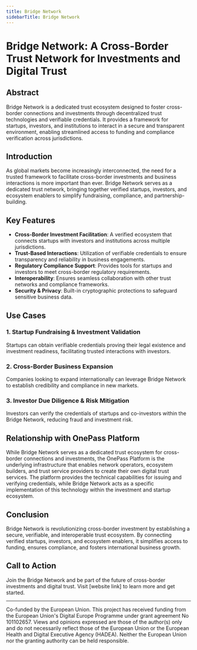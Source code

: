 ```yaml
---
title: Bridge Network
sidebarTitle: Bridge Network
---
```


# Bridge Network: A Cross-Border Trust Network for Investments and Digital Trust

## Abstract

Bridge Network is a dedicated trust ecosystem designed to foster cross-border connections and investments through decentralized trust technologies and verifiable credentials. It provides a framework for startups, investors, and institutions to interact in a secure and transparent environment, enabling streamlined access to funding and compliance verification across jurisdictions.

## Introduction

As global markets become increasingly interconnected, the need for a trusted framework to facilitate cross-border investments and business interactions is more important than ever. Bridge Network serves as a dedicated trust network, bringing together verified startups, investors, and ecosystem enablers to simplify fundraising, compliance, and partnership-building.

## Key Features

- **Cross-Border Investment Facilitation**: A verified ecosystem that connects startups with investors and institutions across multiple jurisdictions.
- **Trust-Based Interactions**: Utilization of verifiable credentials to ensure transparency and reliability in business engagements.
- **Regulatory Compliance Support**: Provides tools for startups and investors to meet cross-border regulatory requirements.
- **Interoperability**: Ensures seamless collaboration with other trust networks and compliance frameworks.
- **Security & Privacy**: Built-in cryptographic protections to safeguard sensitive business data.

## Use Cases

### 1. Startup Fundraising & Investment Validation

Startups can obtain verifiable credentials proving their legal existence and investment readiness, facilitating trusted interactions with investors.

### 2. Cross-Border Business Expansion

Companies looking to expand internationally can leverage Bridge Network to establish credibility and compliance in new markets.

### 3. Investor Due Diligence & Risk Mitigation

Investors can verify the credentials of startups and co-investors within the Bridge Network, reducing fraud and investment risk.

## Relationship with OnePass Platform

While Bridge Network serves as a dedicated trust ecosystem for cross-border connections and investments, the OnePass Platform is the underlying infrastructure that enables network operators, ecosystem builders, and trust service providers to create their own digital trust services. The platform provides the technical capabilities for issuing and verifying credentials, while Bridge Network acts as a specific implementation of this technology within the investment and startup ecosystem.

## Conclusion

Bridge Network is revolutionizing cross-border investment by establishing a secure, verifiable, and interoperable trust ecosystem. By connecting verified startups, investors, and ecosystem enablers, it simplifies access to funding, ensures compliance, and fosters international business growth.

## Call to Action

Join the Bridge Network and be part of the future of cross-border investments and digital trust. Visit [website link] to learn more and get started.

---

Co-funded by the European Union. This project has received funding from the European Union's Digital Europe Programme under grant agreement No 101102657. Views and opinions expressed are those of the author(s) only and do not necessarily reflect those of the European Union or the European Health and Digital Executive Agency (HADEA). Neither the European Union nor the granting authority can be held responsible.
